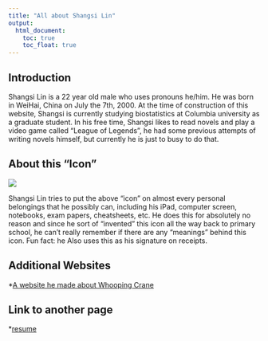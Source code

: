 ```yaml
---
title: "All about Shangsi Lin"
output: 
  html_document:
    toc: true
    toc_float: true
---
```


## Introduction

Shangsi Lin is a 22 year old male who uses pronouns he/him. He was born in WeiHai, China on July the 7th, 2000. At the time of construction of this website, Shangsi is currently studying biostatistics at Columbia university as a graduate student. In his free time, Shangsi likes to read novels and play a video game called "League of Legends", he had some previous attempts of writing novels himself, but currently he is just to busy to do that.

## About this "Icon"

![](image/LK_Signature.jpg)

Shangsi Lin tries to put the above "icon" on almost every personal belongings that he possibly can, including his iPad, computer screen, notebooks, exam papers, cheatsheets, etc. He does this for absolutely no reason and since he sort of "invented" this icon all the way back to primary school, he can't really remember if there are any "meanings" behind this icon. Fun fact: he Also uses this as his signature on receipts. 

## Additional Websites
*[A website he made about Whooping Crane](https://linshangsi.wixsite.com/whooping-crane)

## Link to another page
*[resume](resume.html)
